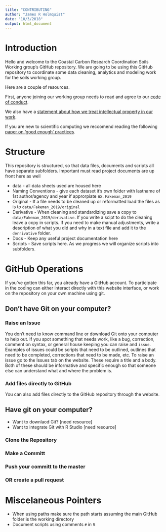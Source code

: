 ```yaml
---
title: "CONTRIBUTING"
author: "James R Holmquist"
date: "10/3/2018"
output: html_document
---
```


# Introduction
Hello and welcome to the Coastal Carbon Research Coordination Soils Working group's GitHub repository. We are going to be using this GitHub repository to coordinate some data cleaning, analytics and modeling work for the soils working group.

Here are a couple of resources.

First, anyone joining our working group needs to read and agree to our [code of conduct](https://serc.si.edu/coastalcarbon/soil-carbon-working-group#si-tabs-15385979661512797539-0).

We also have a [statement about how we treat intellectual property in our work](https://serc.si.edu/coastalcarbon/soil-carbon-working-group#si-tabs-15385979661512797539-1).

If you are new to scientific computing we reccomend reading the following [paper on 'good enough' practices](https://journals.plos.org/ploscompbiol/article?id=10.1371/journal.pcbi.1005510).

# Structure
This repository is structured, so that data files, documents and scripts all have separate subfolders. Important must read project documents are up front here as well

*  data - all data sheets used are housed here
  +  Naming Conventions - give each dataset it's own folder with lastname of 1st author/agency and year if approrpiate ex. `Fakeman_2019` 
  +  Original - If a file needs to be cleaned up or reformatted load the files as is to `data/Fakeman_2019/original`
  +  Derivative - When cleaning and standardizing save a copy to `data/Fakeman_2019/derivative`. If you write a scipt to do the cleaning leave a copy in scripts. If you need to make manual adjustments, write a description of what you did and why in a text file and add it to the `derrivative` folder. 
*  Docs - Keep any useful project documentation here
*  Scripts - Save scripts here. As we progress we will organize scripts into subfolders.

# GitHub Operations
If you've gotten this far, you already have a GitHub account. To participate in the coding can either interact directly with this website interface, or work on the repository on your own machine using git.

## Don't have Git on your computer?

### Raise an Issue
You don't need to know command line or download Git onto your computer to help out. If you spot something that needs work, like a bug, correction, comment on syntax, or general house keeping you can raise and `issue`. Examples of issues could be scripts that need to be outlined, outlines that need to be completed, corrections that need to be made, etc. To raise an issue go to the Issues tab on the website.  These require a title and a body. Both of these should be informative and specific enough so that someone else can understand what and where the problem is.

### Add files directly to GitHub
You can also add files directly to the GitHub repository through the website.

## Have git on your computer?

*  Want to downlaod Git? [need resource]
*  Want to integrate Git with R Studio [need resource]

### Clone the Repository

### Make a Committ

### Push your committ to the master

### OR create a pull request

# Miscelaneous Pointers

*  When using paths make sure the path starts assuming the main GitHub folder is the working directory
*  Document scripts using comments `#` in `R`


